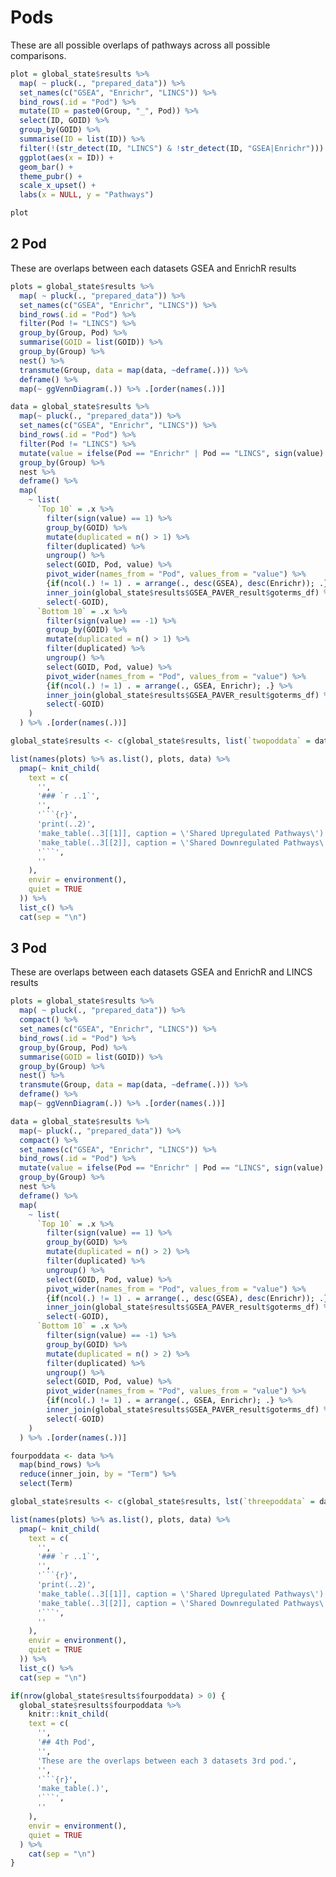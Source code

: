 # Pods

These are all possible overlaps of pathways across all possible comparisons.

```r
plot = global_state$results %>%
  map( ~ pluck(., "prepared_data")) %>%
  set_names(c("GSEA", "Enrichr", "LINCS")) %>%
  bind_rows(.id = "Pod") %>%
  mutate(ID = paste0(Group, "_", Pod)) %>%
  select(ID, GOID) %>%
  group_by(GOID) %>%
  summarise(ID = list(ID)) %>%
  filter(!(str_detect(ID, "LINCS") & !str_detect(ID, "GSEA|Enrichr"))) %>%
  ggplot(aes(x = ID)) +
  geom_bar() +
  theme_pubr() +
  scale_x_upset() +
  labs(x = NULL, y = "Pathways")

plot

```

## 2 Pod

These are overlaps between each datasets GSEA and EnrichR results

```r
plots = global_state$results %>%
  map( ~ pluck(., "prepared_data")) %>%
  set_names(c("GSEA", "Enrichr", "LINCS")) %>%
  bind_rows(.id = "Pod") %>%
  filter(Pod != "LINCS") %>%
  group_by(Group, Pod) %>%
  summarise(GOID = list(GOID)) %>%
  group_by(Group) %>%
  nest() %>%
  transmute(Group, data = map(data, ~deframe(.))) %>%
  deframe() %>%
  map(~ ggVennDiagram(.)) %>% .[order(names(.))]

data = global_state$results %>%
  map(~ pluck(., "prepared_data")) %>%
  set_names(c("GSEA", "Enrichr", "LINCS")) %>%
  bind_rows(.id = "Pod") %>%
  filter(Pod != "LINCS") %>%
  mutate(value = ifelse(Pod == "Enrichr" | Pod == "LINCS", sign(value) * 2^(abs(value)-1), value)) %>%
  group_by(Group) %>%
  nest %>%
  deframe() %>%
  map(
    ~ list(
      `Top 10` = .x %>% 
        filter(sign(value) == 1) %>%
        group_by(GOID) %>%
        mutate(duplicated = n() > 1) %>%
        filter(duplicated) %>%
        ungroup() %>%
        select(GOID, Pod, value) %>%
        pivot_wider(names_from = "Pod", values_from = "value") %>%
        {if(ncol(.) != 1) . = arrange(., desc(GSEA), desc(Enrichr)); .} %>%
        inner_join(global_state$results$GSEA_PAVER_result$goterms_df) %>%
        select(-GOID),
      `Bottom 10` = .x %>% 
        filter(sign(value) == -1) %>%
        group_by(GOID) %>%
        mutate(duplicated = n() > 1) %>%
        filter(duplicated) %>%
        ungroup() %>%
        select(GOID, Pod, value) %>%
        pivot_wider(names_from = "Pod", values_from = "value") %>%
        {if(ncol(.) != 1) . = arrange(., GSEA, Enrichr); .} %>%
        inner_join(global_state$results$GSEA_PAVER_result$goterms_df) %>%
        select(-GOID)
    )
  ) %>% .[order(names(.))]

global_state$results <- c(global_state$results, list(`twopoddata` = data))

list(names(plots) %>% as.list(), plots, data) %>%
  pmap(~ knit_child(
    text = c(
      '',
      '### `r ..1`',
      '',
      '```{r}',
      'print(..2)',
      'make_table(..3[[1]], caption = \'Shared Upregulated Pathways\')',
      'make_table(..3[[2]], caption = \'Shared Downregulated Pathways\')',
      '```',
      ''
    ),
    envir = environment(),
    quiet = TRUE
  )) %>%
  list_c() %>%
  cat(sep = "\n")
```

## 3 Pod

These are overlaps between each datasets GSEA and EnrichR and LINCS results

```r
plots = global_state$results %>%
  map( ~ pluck(., "prepared_data")) %>%
  compact() %>%
  set_names(c("GSEA", "Enrichr", "LINCS")) %>%
  bind_rows(.id = "Pod") %>%
  group_by(Group, Pod) %>%
  summarise(GOID = list(GOID)) %>%
  group_by(Group) %>%
  nest() %>%
  transmute(Group, data = map(data, ~deframe(.))) %>%
  deframe() %>%
  map(~ ggVennDiagram(.)) %>% .[order(names(.))]

data = global_state$results %>%
  map(~ pluck(., "prepared_data")) %>%
  compact() %>%
  set_names(c("GSEA", "Enrichr", "LINCS")) %>%
  bind_rows(.id = "Pod") %>%
  mutate(value = ifelse(Pod == "Enrichr" | Pod == "LINCS", sign(value) * 2^(abs(value)-1), value)) %>%
  group_by(Group) %>%
  nest %>%
  deframe() %>%
  map(
    ~ list(
      `Top 10` = .x %>% 
        filter(sign(value) == 1) %>%
        group_by(GOID) %>%
        mutate(duplicated = n() > 2) %>%
        filter(duplicated) %>%
        ungroup() %>%
        select(GOID, Pod, value) %>%
        pivot_wider(names_from = "Pod", values_from = "value") %>%
        {if(ncol(.) != 1) . = arrange(., desc(GSEA), desc(Enrichr)); .} %>%
        inner_join(global_state$results$GSEA_PAVER_result$goterms_df) %>%
        select(-GOID),
      `Bottom 10` = .x %>% 
        filter(sign(value) == -1) %>%
        group_by(GOID) %>%
        mutate(duplicated = n() > 2) %>%
        filter(duplicated) %>%
        ungroup() %>%
        select(GOID, Pod, value) %>%
        pivot_wider(names_from = "Pod", values_from = "value") %>%
        {if(ncol(.) != 1) . = arrange(., GSEA, Enrichr); .} %>%
        inner_join(global_state$results$GSEA_PAVER_result$goterms_df) %>%
        select(-GOID)
    )
  ) %>% .[order(names(.))]

fourpoddata <- data %>% 
  map(bind_rows) %>%
  reduce(inner_join, by = "Term") %>%
  select(Term)

global_state$results <- c(global_state$results, lst(`threepoddata` = data, fourpoddata))

list(names(plots) %>% as.list(), plots, data) %>%
  pmap(~ knit_child(
    text = c(
      '',
      '### `r ..1`',
      '',
      '```{r}',
      'print(..2)',
      'make_table(..3[[1]], caption = \'Shared Upregulated Pathways\')',
      'make_table(..3[[2]], caption = \'Shared Downregulated Pathways\')',
      '```',
      ''
    ),
    envir = environment(),
    quiet = TRUE
  )) %>%
  list_c() %>%
  cat(sep = "\n")
```

<!-- ## 4th Pod -->
```r
if(nrow(global_state$results$fourpoddata) > 0) {
  global_state$results$fourpoddata %>%
    knitr::knit_child(
    text = c(
      '',
      '## 4th Pod',
      '',
      'These are the overlaps between each 3 datasets 3rd pod.',
      '',
      '```{r}',
      'make_table(.)',
      '```',
      ''
    ),
    envir = environment(),
    quiet = TRUE
  ) %>%
    cat(sep = "\n")
}
```